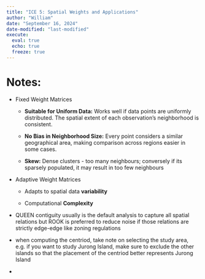 ```yaml
---
title: "ICE 5: Spatial Weights and Applications"
author: "William"
date: "September 16, 2024"
date-modified: "last-modified"
execute: 
  eval: true
  echo: true
  freeze: true
---
```


# Notes:

-   Fixed Weight Matrices

    -   **Suitable for Uniform Data:** Works well if data points are uniformly distributed. The spatial extent of each observation's neighborhood is consistent.

    ```{=html}
    <!-- -->
    ```
    -   **No Bias in Neighborhood Size:** Every point considers a similar geographical area, making comparison across regions easier in some cases.

    -   **Skew:** Dense clusters - too many neighbours; conversely if its sparsely populated, it may result in too few neighbours

-   Adaptive Weight Matrices

    -   Adapts to spatial data **variability**

    -   Computational **Complexity**

-   QUEEN contiguity usually is the default analysis to capture all spatial relations but ROOK is preferred to reduce noise if those relations are strictly edge-edge like zoning regulations

-   when computing the centriod, take note on selecting the study area, e.g. if you want to study Jurong Island, make sure to exclude the other islands so that the placement of the centriod better represents Jurong Island

-   

